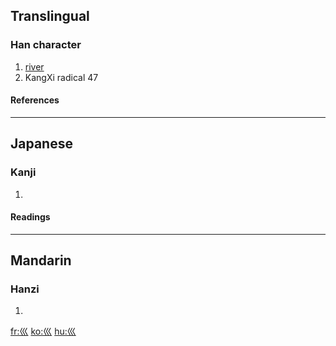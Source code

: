 {{see|川}}
==Translingual==
{{Han stroke|[[Image:巛-order.gif]]}}
===Han character===
{{Han char|rn=47|rad=巛|as=00|sn=3|four=|canj=女女女 (VVV), X女女女 (XVVV)}}
# [[river]]
# KangXi radical 47
====References====
{{Han ref|kx=0323.180|dkj=08669|dj=0624.030|hdz=21097.080|uh=5DDB|ud=24027}}
----
==Japanese==
===Kanji===
{{ja-kanji|grade=|rs=巛00}}
# {{defn|Japanese}} 
====Readings====
{{ja-readings|on=[[せん]] (sen)|kun=[[かわ]] (kawa)}}
----
==Mandarin==
===Hanzi===
{{cmn-hanzi|pin=[[chuān]] ([[chuan1]])|wg=ch'uan<sup>1</sup>}}
# {{defn|Mandarin}}

[[fr:巛]]
[[ko:巛]]
[[hu:巛]]